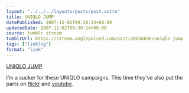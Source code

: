 ```yaml
---
layout: "../../../layouts/posts/post.astro"
title: UNIQLO JUMP
datePublished: 2007-12-02T09:30:14+00:00
updatedDate: 2007-12-02T09:30:14+00:00
source: tumblr stream
tumblrUrl: https://stream.anglepoised.com/post/20656696/uniqlo-jump
tags: ["linklog"]
format: "link"
---
```


[UNIQLO JUMP][1]

I’m a sucker for these UNIQLO campaigns. This time they’ve also put the parts on [flickr](http://www.flickr.com/photos/uniqlojump/) and [youtube](http://www.youtube.com/user/uniqlomixer).

[1]: http://www.uniqlo.com/jump/

